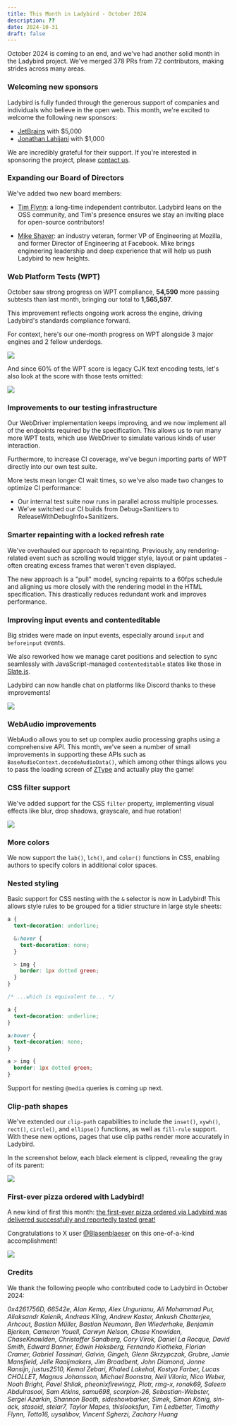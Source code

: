 ```yaml
---
title: This Month in Ladybird - October 2024
description: ??
date: 2024-10-31
draft: false
---
```


October 2024 is coming to an end, and we've had another solid month in the Ladybird project. We've merged 378 PRs from 72 contributors, making strides across many areas.

### Welcoming new sponsors

Ladybird is fully funded through the generous support of companies and individuals who believe in the open web. This month, we're excited to welcome the following new sponsors:

- [JetBrains](https://www.jetbrains.com) with $5,000
- [Jonathan Lahijani](http://jonathanlahijani.com) with $1,000

We are incredibly grateful for their support. If you're interested in sponsoring the project, please [contact us](mailto:contact@ladybird.org).

### Expanding our Board of Directors

We've added two new board members:

- [Tim Flynn](https://ladybird.org/posts/tim-flynn-joins-board/): a long-time independent contributor. Ladybird leans on the OSS community, and Tim's presence ensures we stay an inviting place for open-source contributors!

- [Mike Shaver](https://ladybird.org/posts/mike-shaver-joins-board/): an industry veteran, former VP of Engineering at Mozilla, and former Director of Engineering at Facebook. Mike brings engineering leadership and deep experience that will help us push Ladybird to new heights.

### Web Platform Tests (WPT)

October saw strong progress on WPT compliance, **54,590** more passing subtests than last month, bringing our total to **1,565,597**.

This improvement reflects ongoing work across the engine, driving Ladybird's standards compliance forward.

For context, here's our one-month progress on WPT alongside 3 major engines and 2 fellow underdogs.

![](/assets/img/newsletter-oct-2024-wpt-graph.gif)

And since 60% of the WPT score is legacy CJK text encoding tests, let's also look at the score with those tests omitted:

![](/assets/img/newsletter-oct-2024-wpt-graph-no-encoding.gif)

### Improvements to our testing infrastructure

Our WebDriver implementation keeps improving, and we now implement all of the endpoints required by the specification. This allows us to run many more WPT tests, which use WebDriver to simulate various kinds of user interaction.

Furthermore, to increase CI coverage, we've begun importing parts of WPT directly into our own test suite.

More tests mean longer CI wait times, so we've also made two changes to optimize CI performance:

- Our internal test suite now runs in parallel across multiple processes.
- We've switched our CI builds from Debug+Sanitizers to ReleaseWithDebugInfo+Sanitizers.

### Smarter repainting with a locked refresh rate

We've overhauled our approach to repainting. Previously, any rendering-related event such as scrolling would trigger style, layout or paint updates - often creating excess frames that weren't even displayed.

The new approach is a "pull" model, syncing repaints to a 60fps schedule and aligning us more closely with the rendering model in the HTML specification. This drastically reduces redundant work and improves performance.

### Improving input events and contenteditable

Big strides were made on input events, especially around `input` and `beforeinput` events.

We also reworked how we manage caret positions and selection to sync seamlessly with JavaScript-managed `contenteditable` states like those in [Slate.js](https://www.slatejs.org).

Ladybird can now handle chat on platforms like Discord thanks to these improvements!

![](/assets/img/newsletter-oct-2024-chat-on-discord.gif)

### WebAudio improvements

WebAudio allows you to set up complex audio processing graphs using a comprehensive API. This month, we've seen a number
of small improvements in supporting these APIs such as `BaseAudioContext.decodeAudioData()`, which among other things allows
you to pass the loading screen of [ZType](https://zty.pe/) and actually play the game!

### CSS filter support

We've added support for the CSS `filter` property, implementing visual effects like blur, drop shadows, grayscale, and hue rotation!

![](/assets/img/newsletter-oct-2024-css-filter.png)

### More colors

We now support the `lab()`, `lch()`, and `color()` functions in CSS, enabling authors to specify colors in additional color spaces.

### Nested styling

Basic support for CSS nesting with the `&` selector is now in Ladybird! This allows style rules to be grouped for a tidier structure in large style sheets:

```css
a {
  text-decoration: underline;

  &:hover {
    text-decoration: none;
  }

  > img {
    border: 1px dotted green;
  }
}

/* ...which is equivalent to... */

a {
  text-decoration: underline;
}

a:hover {
  text-decoration: none;
}

a > img {
  border: 1px dotted green;
}
```

Support for nesting `@media` queries is coming up next.

### Clip-path shapes

We've extended our `clip-path` capabilities to include the `inset()`, `xywh()`, `rect()`, `circle()`, and `ellipse()` functions, as well as `fill-rule` support. With these new options, pages that use clip paths render more accurately in Ladybird.

In the screenshot below, each black element is clipped, revealing the gray of its parent:

![](/assets/img/newsletter-oct-2024-clip-path-shapes.png)

### First-ever pizza ordered with Ladybird!

A new kind of first this month: [the first-ever pizza ordered via Ladybird was delivered successfully and reportedly tasted great!](https://x.com/awesomekling/status/1846607417343463524)

Congratulations to X user [@Blasenblaeser](https://x.com/Blasenblaeser) on this one-of-a-kind accomplishment!

![](/assets/img/newsletter-oct-2024-pizza.png)

### Credits

We thank the following people who contributed code to Ladybird in October 2024:

_0x4261756D,
66542e,
Alan Kemp,
Alex Ungurianu,
Ali Mohammad Pur,
Aliaksandr Kalenik,
Andreas Kling,
Andrew Kaster,
Ankush Chatterjee,
Arhcout,
Bastian Müller,
Bastian Neumann,
Ben Wiederhake,
Benjamin Bjerken,
Cameron Youell,
Carwyn Nelson,
Chase Knowlden,
ChaseKnowlden,
Christoffer Sandberg,
Cory Virok,
Daniel La Rocque,
David Smith,
Edward Banner,
Edwin Hoksberg,
Fernando Kiotheka,
Florian Cramer,
Gabriel Tassinari,
Galvin,
Gingeh,
Glenn Skrzypczak,
Grubre,
Jamie Mansfield,
Jelle Raaijmakers,
Jim Broadbent,
John Diamond,
Jonne Ransijn,
justus2510,
Kemal Zebari,
Khaled Lakehal,
Kostya Farber,
Lucas CHOLLET,
Magnus Johansson,
Michael Boonstra,
Neil Viloria,
Nico Weber,
Noah Bright,
Pavel Shliak,
pheonixfirewingz,
Piotr,
rmg-x,
ronak69,
Saleem Abdulrasool,
Sam Atkins,
samu698,
scorpion-26,
Sebastian-Webster,
Sergei Azarkin,
Shannon Booth,
sideshowbarker,
Simek,
Simon König,
sin-ack,
stasoid,
stelar7,
Taylor Mapes,
thislooksfun,
Tim Ledbetter,
Timothy Flynn,
Totto16,
uysalibov,
Vincent Sgherzi,
Zachary Huang_
